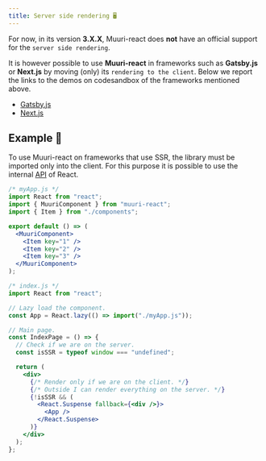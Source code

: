 ```yaml
---
title: Server side rendering 🖥
---
```


For now, in its version **3.X.X**, Muuri-react does **not** have an official support for the `server side rendering`.

It is however possible to use **Muuri-react** in frameworks such as **Gatsby.js** or **Next.js** by moving (only) its `rendering to the client`. Below we report the links to the demos on codesandbox of the frameworks mentioned above.

- [Gatsby.js](https://codesandbox.io/s/gatsbyjs-muuri-react-g60te)
- [Next.js](https://codesandbox.io/s/nextjs-muuri-react-2-eojql)

## Example 📖

To use Muuri-react on frameworks that use SSR, the library must be imported only into the client. For this purpose it is possible to use the internal [API](https://reactjs.org/docs/code-splitting.html) of React.

```jsx
/* myApp.js */
import React from "react";
import { MuuriComponent } from "muuri-react";
import { Item } from "./components";

export default () => (
  <MuuriComponent>
    <Item key="1" />
    <Item key="2" />
    <Item key="3" />
  </MuuriComponent>
);
```

```jsx
/* index.js */
import React from "react";

// Lazy load the component.
const App = React.lazy(() => import("./myApp.js"));

// Main page.
const IndexPage = () => {
  // Check if we are on the server.
  const isSSR = typeof window === "undefined";

  return (
    <div>
      {/* Render only if we are on the client. */}
      {/* Outside I can render everything on the server. */}
      {!isSSR && (
        <React.Suspense fallback={<div />}>
          <App />
        </React.Suspense>
      )}
    </div>
  );
};
```

